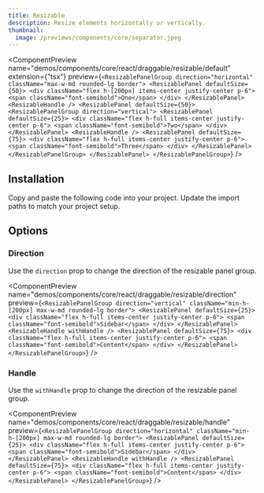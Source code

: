 ```yaml
---
title: Resizable
description: Resize elements horizontally or vertically.
thumbnail:
  image: /previews/components/core/separator.jpeg
---
```


<ComponentPreview
  name="demos/components/core/react/draggable/resizable/default"
  extension={"tsx"}
  preview={`<ResizablePanelGroup direction="horizontal" className="max-w-md rounded-lg border">
  <ResizablePanel defaultSize={50}>
    <div className="flex h-[200px] items-center justify-center p-6">
      <span className="font-semibold">One</span>
    </div>
  </ResizablePanel>
  <ResizableHandle />
  <ResizablePanel defaultSize={50}>
    <ResizablePanelGroup direction="vertical">
       <ResizablePanel defaultSize={25}>
        <div className="flex h-full items-center justify-center p-6">
          <span className="font-semibold">Two</span>
         </div>
       </ResizablePanel>
       <ResizableHandle />
       <ResizablePanel defaultSize={75}>
         <div className="flex h-full items-center justify-center p-6">
           <span className="font-semibold">Three</span>
         </div>
      </ResizablePanel>
    </ResizablePanelGroup>
  </ResizablePanel>
</ResizablePanelGroup>`}
/>

## Installation

<Steps>
  <Step>Copy and paste the following code into your project.</Step>
  <ComponentSource
    name={["components/core/default/react/draggable/resizable"]}
    extension={["tsx"]}
  />
  <Step>Update the import paths to match your project setup.</Step>
</Steps>

## Options

### Direction

Use the `direction` prop to change the direction of the resizable panel group.

<ComponentPreview
  name="demos/components/core/react/draggable/resizable/direction"
  preview={`<ResizablePanelGroup direction="vertical" className="min-h-[200px] max-w-md rounded-lg border">
  <ResizablePanel defaultSize={25}>
    <div className="flex h-full items-center justify-center p-6">
      <span className="font-semibold">Sidebar</span>
    </div>
  </ResizablePanel>
    <ResizableHandle withHandle />
  <ResizablePanel defaultSize={75}>
    <div className="flex h-full items-center justify-center p-6">
      <span className="font-semibold">Content</span>
    </div>
  </ResizablePanel>
</ResizablePanelGroup>`}
/>

### Handle

Use the `withHandle` prop to change the direction of the resizable panel group.

<ComponentPreview
  name="demos/components/core/react/draggable/resizable/handle"
  preview={`<ResizablePanelGroup direction="horizontal" className="min-h-[200px] max-w-md rounded-lg border">
  <ResizablePanel defaultSize={25}>
    <div className="flex h-full items-center justify-center p-6">
      <span className="font-semibold">Sidebar</span>
    </div>
  </ResizablePanel>
    <ResizableHandle withHandle />
  <ResizablePanel defaultSize={75}>
    <div className="flex h-full items-center justify-center p-6">
      <span className="font-semibold">Content</span>
    </div>
  </ResizablePanel>
</ResizablePanelGroup>`}
/>
